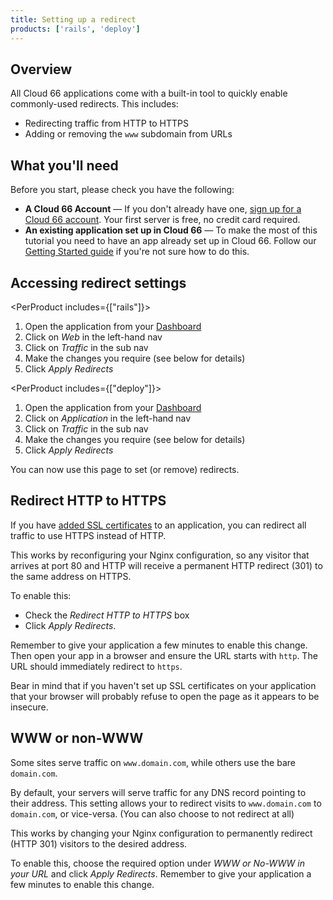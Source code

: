 ```yaml
---
title: Setting up a redirect
products: ['rails', 'deploy']
---
```


## Overview

All Cloud 66 applications come with a built-in tool to quickly enable commonly-used redirects. This includes:

* Redirecting traffic from HTTP to HTTPS
* Adding or removing the `www` subdomain from URLs

## What you'll need

Before you start, please check you have the following:

* **A Cloud 66 Account** &mdash; If you don't already have one, [sign up for a Cloud 66 account](https://app.cloud66.com/users/sign_up). Your first server is free, no credit card required.
* **An existing application set up in Cloud 66** &mdash; To make the most of this tutorial you need to have an app already set up in Cloud 66. Follow our [Getting Started guide](/:product/:version?/getting-started/deploy-your-first-app) if you're not sure how to do this.

## Accessing redirect settings


<PerProduct includes={["rails"]}>
1. Open the application from your [Dashboard](https://app.cloud66.com/dashboard)
2. Click on *Web* in the left-hand nav
3. Click on *Traffic* in the sub nav
4. Make the changes you require (see below for details)
5. Click *Apply Redirects*
</PerProduct>

<PerProduct includes={["deploy"]}>
1. Open the application from your [Dashboard](https://app.cloud66.com/dashboard)
2. Click on *Application* in the left-hand nav
3. Click on *Traffic* in the sub nav
4. Make the changes you require (see below for details)
5. Click *Apply Redirects*
</PerProduct>


You can now use this page to set (or remove) redirects.

## Redirect HTTP to HTTPS

If you have [added SSL certificates](/:product/:version?/security/ssl) to an application, you can redirect all traffic to use HTTPS instead of HTTP.

This works by reconfiguring your Nginx configuration, so any visitor that arrives at port 80 and HTTP will receive a permanent HTTP redirect (301) to the same address on HTTPS.

To enable this: 
* Check the *Redirect HTTP to HTTPS* box 
* Click *Apply Redirects*. 

Remember to give your application a few minutes to enable this change. Then open your app in a browser and ensure the URL starts with `http`. The URL should immediately redirect to `https`. 

Bear in mind that if you haven't set up SSL certificates on your application that your browser will probably refuse to open the page as it appears to be insecure. 

## WWW or non-WWW

Some sites serve traffic on `www.domain.com`, while others use the bare `domain.com`. 

By default, your servers will serve traffic for any DNS record pointing to their address. This setting allows your to redirect visits to `www.domain.com` to `domain.com`, or vice-versa. (You can also choose to not redirect at all)

This works by changing your Nginx configuration to permanently redirect (HTTP 301) visitors to the desired address.

To enable this, choose the required option under *WWW or No-WWW in your URL* and click *Apply Redirects*. Remember to give your application a few minutes to enable this change.

